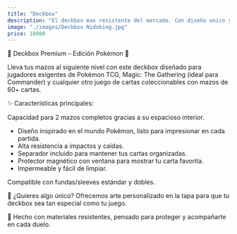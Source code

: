 ```yaml
---
title: "Deckbox"
description: "El deckbox mas resistente del mercado. Con diseño unico y personalizable."
image: "./images/Deckbox Nidoking.jpg"
price: 10000
---
```


🎴 Deckbox Premium – Edición Pokémon 🎴

Lleva tus mazos al siguiente nivel con este deckbox diseñado para jugadores exigentes de Pokémon TCG, Magic: The Gathering (ideal para Commander) y cualquier otro juego de cartas coleccionables con mazos de 60+ cartas.

✨ Características principales:

Capacidad para 2 mazos completos gracias a su espacioso interior.

- Diseño inspirado en el mundo Pokémon, listo para impresionar en cada partida.
- Alta resistencia a impactos y caídas. 
- Separador incluido para mantener tus cartas organizadas.
- Protector magnético con ventana para mostrar tu carta favorita.
- Impermeable y fácil de limpiar.


Compatible con fundas/sleeves estándar y dobles.

🎨 ¿Quieres algo único?
Ofrecemos arte personalizado en la tapa para que tu deckbox sea tan especial como tu juego.

💪 Hecho con materiales resistentes, pensado para proteger y acompañarte en cada duelo.